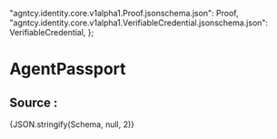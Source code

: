 
  "agntcy.identity.core.v1alpha1.Proof.jsonschema.json": Proof,
  "agntcy.identity.core.v1alpha1.VerifiableCredential.jsonschema.json": VerifiableCredential,
};

# AgentPassport
<JSONSchemaViewer schema={Schema} resolverOptions={resolverOptions} />

## Source :
<CodeBlock language="json-schema">{JSON.stringify(Schema, null, 2)}</CodeBlock>
